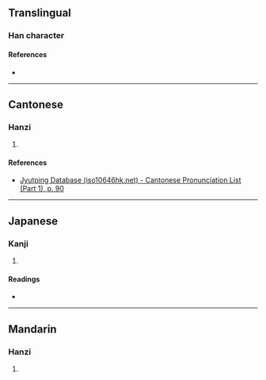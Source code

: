 {{character info/new}}
==Translingual==

===Han character===
{{Han char|rn=37|rad=大|as=04|sn=7|four=|canj=KAU,XKAU|ids=⿱大巴}}

====References====
* {{Han ref|kx=0250.130|dkj=05866|dj=0509.190|hdz=10531.040|uh=593F|ud=22847}}

----

==Cantonese==

===Hanzi===
{{yue-hanzi|jyut=[[baa1]]|y=baa1}}

# {{defn|lang=yue|sort=大04}}

====References====
* [http://www.iso10646hk.net/jp/document/download.jsp Jyutping Database (iso10646hk.net) - Cantonese Pronunciation List (Part 1), p. 90]

----

==Japanese==

===Kanji===
{{ja-kanji|grade=|rs=大04}}

# {{defn|lang=ja|sort=大04}}

====Readings====
* {{ja-readings|on=[[は]] (ha), [[へ]] (he)|kun=[[おおきい]] (ookii)}}

----

==Mandarin==

===Hanzi===
{{cmn-hanzi|pin=[[bā]] ([[ba1]]), [[pā]] ([[pa1]])|wg=pa<sup>1</sup>, p'a<sup>1</sup>}}

# {{defn|lang=cmn|sort=大04}}